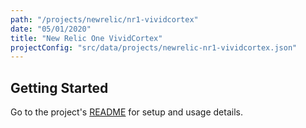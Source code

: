 ```yaml
---
path: "/projects/newrelic/nr1-vividcortex"
date: "05/01/2020"
title: "New Relic One VividCortex"
projectConfig: "src/data/projects/newrelic-nr1-vividcortex.json"
---
```


## Getting Started

Go to the project's [README](https://github.com/newrelic/nr1-vividcortex#readme) for setup and usage details.





